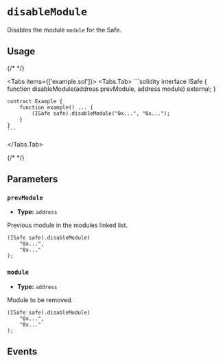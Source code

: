 
# `disableModule`

Disables the module `module` for the Safe.

<OnlySafeTxCallout />

## Usage

{/* <!-- vale off --> */}

<Tabs items={['example.sol']}>
  <Tabs.Tab>
    ```solidity
    interface ISafe {
        function disableModule(address prevModule, address module) external;
    }

    contract Example {
        function example() ... {
            (ISafe safe).disableModule("0x...", "0x...");
        }
    }
    ```
  </Tabs.Tab>
</Tabs>

{/* <!-- vale on --> */}

## Parameters

### `prevModule`

- **Type:** `address`

Previous module in the modules linked list.

```solidity focus=2
(ISafe safe).disableModule(
    "0x...",
    "0x..."
);
```

### `module`

- **Type:** `address`

Module to be removed.

```solidity focus=3
(ISafe safe).disableModule(
    "0x...",
    "0x..."
);
```

## Events

<DisabledModule />
